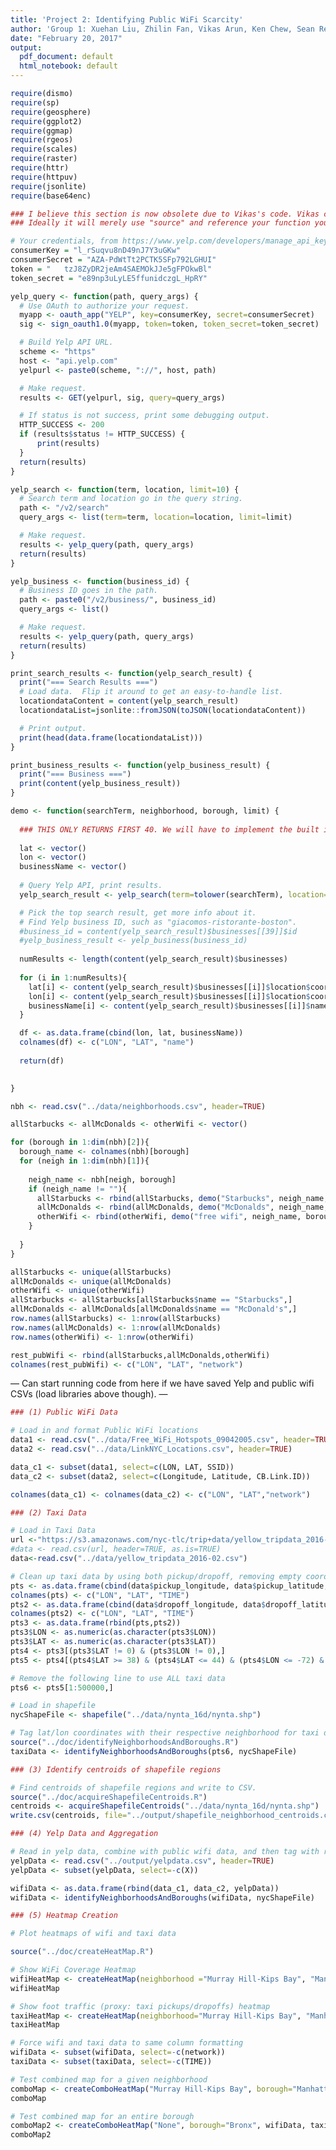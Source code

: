 ```yaml
---
title: 'Project 2: Identifying Public WiFi Scarcity'
author: 'Group 1: Xuehan Liu, Zhilin Fan, Vikas Arun, Ken Chew, Sean Reddy'
date: "February 20, 2017"
output:
  pdf_document: default
  html_notebook: default
---
```


```r

require(dismo)
require(sp)
require(geosphere)
require(ggplot2)
require(ggmap)
require(rgeos)
require(scales)
require(raster)
require(httr)
require(httpuv)
require(jsonlite)
require(base64enc)

```

```r


### I believe this section is now obsolete due to Vikas's code. Vikas can you please edit this to reflect your changes?
### Ideally it will merely use "source" and reference your function you created, similarly to later code blocks.

# Your credentials, from https://www.yelp.com/developers/manage_api_keys
consumerKey = "l_rSuqvu8nD49nJ7Y3uGKw"
consumerSecret = "AZA-PdWtTt2PCTK5SFp792LGHUI"
token = "	tzJ8ZyDR2jeAm4SAEMOkJJe5gFPOkwBl"
token_secret = "e89np3uLyLE5ffunidczgL_HpRY"

yelp_query <- function(path, query_args) {
  # Use OAuth to authorize your request.
  myapp <- oauth_app("YELP", key=consumerKey, secret=consumerSecret)
  sig <- sign_oauth1.0(myapp, token=token, token_secret=token_secret)

  # Build Yelp API URL.
  scheme <- "https"
  host <- "api.yelp.com"
  yelpurl <- paste0(scheme, "://", host, path)

  # Make request.
  results <- GET(yelpurl, sig, query=query_args)

  # If status is not success, print some debugging output.
  HTTP_SUCCESS <- 200
  if (results$status != HTTP_SUCCESS) {
      print(results)
  }
  return(results)
}

yelp_search <- function(term, location, limit=10) {
  # Search term and location go in the query string.
  path <- "/v2/search"
  query_args <- list(term=term, location=location, limit=limit)

  # Make request.
  results <- yelp_query(path, query_args)
  return(results)
}

yelp_business <- function(business_id) {
  # Business ID goes in the path.
  path <- paste0("/v2/business/", business_id)
  query_args <- list()

  # Make request.
  results <- yelp_query(path, query_args)
  return(results)
}

print_search_results <- function(yelp_search_result) {
  print("=== Search Results ===")
  # Load data.  Flip it around to get an easy-to-handle list.
  locationdataContent = content(yelp_search_result)
  locationdataList=jsonlite::fromJSON(toJSON(locationdataContent))

  # Print output.
  print(head(data.frame(locationdataList)))
}

print_business_results <- function(yelp_business_result) {
  print("=== Business ===")
  print(content(yelp_business_result))
}

demo <- function(searchTerm, neighborhood, borough, limit) {
  
  ### THIS ONLY RETURNS FIRST 40. We will have to implement the built in "offset" to acquire ALL results.
  
  lat <- vector()
  lon <- vector()
  businessName <- vector()
  
  # Query Yelp API, print results.
  yelp_search_result <- yelp_search(term=tolower(searchTerm), location=paste0(neighborhood, ", " , borough,", NY"), limit=limit)

  # Pick the top search result, get more info about it.
  # Find Yelp business ID, such as "giacomos-ristorante-boston".
  #business_id = content(yelp_search_result)$businesses[[39]]$id
  #yelp_business_result <- yelp_business(business_id)
  
  numResults <- length(content(yelp_search_result)$businesses)
  
  for (i in 1:numResults){
    lat[i] <- content(yelp_search_result)$businesses[[i]]$location$coordinate$latitude
    lon[i] <- content(yelp_search_result)$businesses[[i]]$location$coordinate$longitude
    businessName[i] <- content(yelp_search_result)$businesses[[i]]$name
  }

  df <- as.data.frame(cbind(lon, lat, businessName))
  colnames(df) <- c("LON", "LAT", "name")
  
  return(df)
  

}

nbh <- read.csv("../data/neighborhoods.csv", header=TRUE)

allStarbucks <- allMcDonalds <- otherWifi <- vector()

for (borough in 1:dim(nbh)[2]){
  borough_name <- colnames(nbh)[borough]
  for (neigh in 1:dim(nbh)[1]){
    
    neigh_name <- nbh[neigh, borough]
    if (neigh_name != ""){
      allStarbucks <- rbind(allStarbucks, demo("Starbucks", neigh_name, borough_name, 40))
      allMcDonalds <- rbind(allMcDonalds, demo("McDonalds", neigh_name, borough_name, 40))
      otherWifi <- rbind(otherWifi, demo("free wifi", neigh_name, borough_name, 40))
    }
    
  }
}

allStarbucks <- unique(allStarbucks)
allMcDonalds <- unique(allMcDonalds)
otherWifi <- unique(otherWifi)
allStarbucks <- allStarbucks[allStarbucks$name == "Starbucks",]
allMcDonalds <- allMcDonalds[allMcDonalds$name == "McDonald's",]
row.names(allStarbucks) <- 1:nrow(allStarbucks)
row.names(allMcDonalds) <- 1:nrow(allMcDonalds)
row.names(otherWifi) <- 1:nrow(otherWifi)

rest_pubWifi <- rbind(allStarbucks,allMcDonalds,otherWifi)
colnames(rest_pubWifi) <- c("LON", "LAT", "network")

```

 ---  Can start running code from here if we have saved Yelp and public wifi CSVs (load libraries above though). ---

```r

### (1) Public WiFi Data

# Load in and format Public WiFi locations
data1 <- read.csv("../data/Free_WiFi_Hotspots_09042005.csv", header=TRUE)
data2 <- read.csv("../data/LinkNYC_Locations.csv", header=TRUE)

data_c1 <- subset(data1, select=c(LON, LAT, SSID))
data_c2 <- subset(data2, select=c(Longitude, Latitude, CB.Link.ID))

colnames(data_c1) <- colnames(data_c2) <- c("LON", "LAT","network")

```

```r

### (2) Taxi Data

# Load in Taxi Data
url <-"https://s3.amazonaws.com/nyc-tlc/trip+data/yellow_tripdata_2016-02.csv"
#data <- read.csv(url, header=TRUE, as.is=TRUE)
data<-read.csv("../data/yellow_tripdata_2016-02.csv")

# Clean up taxi data by using both pickup/dropoff, removing empty coordinates, and removing likely erroneous coordinates.
pts <- as.data.frame(cbind(data$pickup_longitude, data$pickup_latitude, data$tpep_pickup_datetime))
colnames(pts) <- c("LON", "LAT", "TIME")
pts2 <- as.data.frame(cbind(data$dropoff_longitude, data$dropoff_latitude, data$tpep_dropoff_datetime))
colnames(pts2) <- c("LON", "LAT", "TIME")
pts3 <- as.data.frame(rbind(pts,pts2))
pts3$LON <- as.numeric(as.character(pts3$LON))
pts3$LAT <- as.numeric(as.character(pts3$LAT))
pts4 <- pts3[(pts3$LAT != 0) & (pts3$LON != 0),]
pts5 <- pts4[(pts4$LAT >= 38) & (pts4$LAT <= 44) & (pts4$LON <= -72) & (pts4$LON >= -76),]

# Remove the following line to use ALL taxi data
pts6 <- pts5[1:500000,]

# Load in shapefile
nycShapeFile <- shapefile("../data/nynta_16d/nynta.shp")

# Tag lat/lon coordinates with their respective neighborhood for taxi data
source("../doc/identifyNeighborhoodsAndBoroughs.R")
taxiData <- identifyNeighborhoodsAndBoroughs(pts6, nycShapeFile)

```

```r

### (3) Identify centroids of shapefile regions

# Find centroids of shapefile regions and write to CSV.
source("../doc/acquireShapefileCentroids.R")
centroids <- acquireShapefileCentroids("../data/nynta_16d/nynta.shp")
write.csv(centroids, file="../output/shapefile_neighborhood_centroids.csv")
```

```r

### (4) Yelp Data and Aggregation

# Read in yelp data, combine with public wifi data, and then tag with respective neighborhood based on lon/lat
yelpData <- read.csv("../output/yelpdata.csv", header=TRUE)
yelpData <- subset(yelpData, select=-c(X))

wifiData <- as.data.frame(rbind(data_c1, data_c2, yelpData))
wifiData <- identifyNeighborhoodsAndBoroughs(wifiData, nycShapeFile)
```

```r

### (5) Heatmap Creation

# Plot heatmaps of wifi and taxi data

source("../doc/createHeatMap.R")

# Show WiFi Coverage Heatmap
wifiHeatMap <- createHeatMap(neighborhood ="Murray Hill-Kips Bay", "Manhattan", wifiData, "blue")
wifiHeatMap

# Show foot traffic (proxy: taxi pickups/dropoffs) heatmap
taxiHeatMap <- createHeatMap(neighborhood="Murray Hill-Kips Bay", "Manhattan", taxiData, "red")
taxiHeatMap

# Force wifi and taxi data to same column formatting
wifiData <- subset(wifiData, select=-c(network))
taxiData <- subset(taxiData, select=-c(TIME))

# Test combined map for a given neighborhood
comboMap <- createComboHeatMap("Murray Hill-Kips Bay", borough="Manhattan", wifiData, taxiData, "blue", "red")
comboMap

# Test combined map for an entire borough
comboMap2 <- createComboHeatMap("None", borough="Bronx", wifiData, taxiData, "blue", "red")
comboMap2
```
